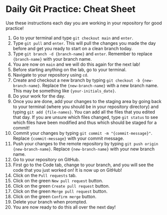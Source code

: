 # Daily Git Practice: Cheat Sheet

Use these instructions each day you are working in your repository for good practice!

1. Go to your terminal and type `git checkout main` and `enter`.
2. Type `git pull` and `enter`. This will pull the changes you made the day before and get you ready to start on a clean branch today.
3. Type `git branch -d {branch-name}` and `enter`. Remember to replace `{branch-name}` with your branch name.
4. You are now on `main` and we will do this again for the next lab! 
5. Before starting anything on the lab, go to your terminal. 
6. Navigate to your repository using `cd`. 
7. Create and checkout a new branch by typing `git checkout -b {new-branch-name}`. Replace the `{new-branch-name}` with a new branch name. This may be something like `{your-initials_date}`.
8. Do your work for the day.
9. Once you are done, add your changes to the staging area by going back to your terminal (where you should be in your repository directory) and typing `git add {file-names}`. You can add all the files that you edited that day. If you are unsure which files changed, type `git status` to see which files have been modified and thus which should be staged for a commit!
10. Commit your changes by typing `git commit -m "{commit-message}"`. Replace `{commit-message}` with your commit message.
11. Push your changes to the remote repository by typing `git push origin {new-branch-name}`. Replace `{new-branch-name}` with your new branch name.
12. Go to your repository on GitHub.
13. First go to the Code tab, change to your branch, and you will see the code that you just worked on! It is now up on GitHub!
14. Click on the `Pull requests` tab.
15. Click on the green `New pull request` button.
16. Click on the green `Create pull request` button.
17. Click on the green `Merge pull request` button.
18. Click on the green `Confirm merge` button.
19. Delete your branch when prompted.
20. You are now ready to do this all over the next day!
